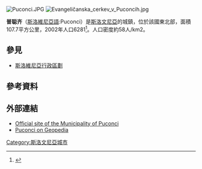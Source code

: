 [[File:Puconci.JPG|thumb]]
[[File:Evangeličanska_cerkev_v_Puconcih.jpg|thumb]]

'''普聪齐'''（[[斯洛維尼亞語|斯洛維尼亞語]]:Puconci）是[[斯洛文尼亞|斯洛文尼亞]]的城鎮，位於該國東北部，面積107.7平方公里，2002年人口6281<ref>{{Cite web |url=http://www.stat.si/popis2002/en/ |title=Statistical Office of the Republic of Slovenia, census of 2002 |access-date=2017-02-03 |archive-date=2016-12-18 |archive-url=https://web.archive.org/web/20161218144633/http://www.stat.si/popis2002/en/ |dead-url=no }}</ref>。人口密度約58人/km2。

==參見==
*[[斯洛維尼亞行政區劃|斯洛維尼亞行政區劃]]

==參考資料==
{{Reflist}}

==外部連結==
* [http://www.puconci.si Official site of the Municipality of Puconci] {{Wayback|url=http://www.puconci.si/ |date=20210125151442 }}
* [http://www.geopedia.si/Geopedia_en.html#L5567_F10116589_T1193_vF_b4_x589179.062_y173752.24949999998_s14  Puconci on Geopedia] {{Wayback|url=http://www.geopedia.si/Geopedia_en.html#L5567_F10116589_T1193_vF_b4_x589179.062_y173752.24949999998_s14 |date=20120620155109 }}

{{Slovenia-geo-stub}}
[[Category:斯洛文尼亞城市|Category:斯洛文尼亞城市]]